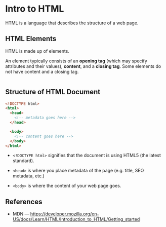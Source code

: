 
<MetadataConfigurer title="Intro to HTML" dateCreated="2021-01-17" />

# Intro to HTML

HTML is a language that describes the structure of a web page.

## HTML Elements

HTML is made up of elements.

An element typically consists of an <b>opening tag</b> (which may specify attributes and their values), <b>content</b>, and a <b>closing tag</b>. Some elements do not have content and a closing tag.

<Image path="/content/web/html/anatomy-of-html-element.png" caption="Anatomy of HTML element" />

## Structure of HTML Document

```html
<!DOCTYPE html>
<html>
  <head>
    <!-- metadata goes here -->
  </head>

  <body>
    <!-- content goes here -->
  </body>
</html>
```

- `<!DOCTYPE html>` signifies that the document is using HTML5 (the latest standard).

- `<head>` is where you place metadata of the page (e.g. title, SEO metadata, etc.)

- `<body>` is where the content of your web page goes.

## References

- MDN &mdash; https://developer.mozilla.org/en-US/docs/Learn/HTML/Introduction_to_HTML/Getting_started
